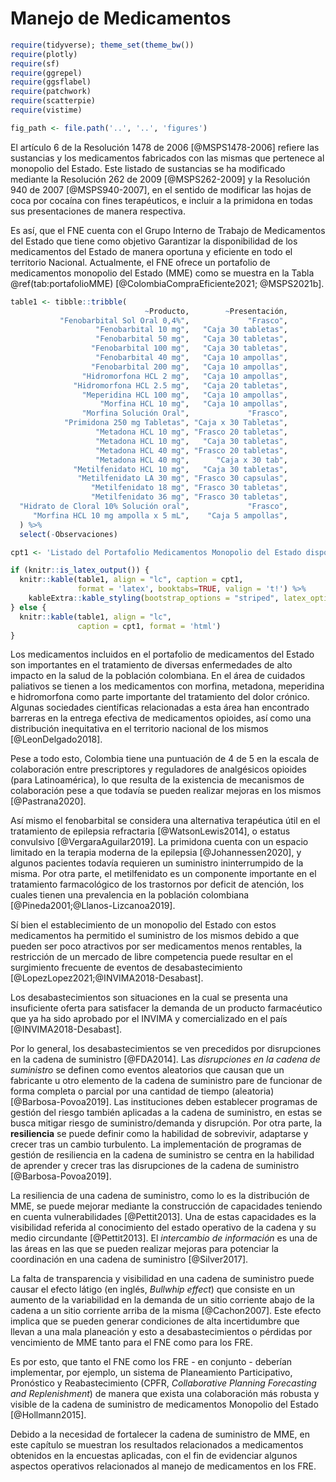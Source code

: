 # Manejo de Medicamentos

```r
require(tidyverse); theme_set(theme_bw())
require(plotly)
require(sf)
require(ggrepel)
require(ggsflabel)
require(patchwork)
require(scatterpie)
require(vistime)

fig_path <- file.path('..', '..', 'figures')

```

\maxdeadcycles=1000

El artículo 6 de la Resolución 1478 de 2006 [@MSPS1478-2006] refiere las sustancias y los medicamentos fabricados con las mismas que pertenece al monopolio del Estado. Este listado de sustancias se ha modificado mediante la Resolución 262 de 2009 [@MSPS262-2009] y la Resolución 940 de 2007 [@MSPS940-2007], en el sentido de modificar las hojas de coca por cocaína con fines terapéuticos, e incluir a la primidona en todas sus presentaciones de manera respectiva. 

Es así, que el FNE cuenta con el Grupo Interno de Trabajo de Medicamentos del Estado que tiene como objetivo Garantizar la disponibilidad de los medicamentos del Estado de manera oportuna y eficiente en todo el territorio Nacional. Actualmente, el FNE ofrece un portafolio de medicamentos monopolio del Estado (MME) como se muestra en la Tabla \@ref(tab:portafolioMME) [@ColombiaCompraEficiente2021; @MSPS2021b].

```r
table1 <- tibble::tribble(
                              ~Producto,        ~Presentación,                       ~Observaciones,
           "Fenobarbital Sol Oral 0,4%",             "Frasco",                                   'Disponible',
                   "Fenobarbital 10 mg",   "Caja 30 tabletas",                                   'Disponible',
                   "Fenobarbital 50 mg",   "Caja 30 tabletas",                                   'Disponible',
                  "Fenobarbital 100 mg",   "Caja 30 tabletas",                                   'Disponible',
                   "Fenobarbital 40 mg",   "Caja 10 ampollas",                                   'Disponible',
                  "Fenobarbital 200 mg",   "Caja 10 ampollas",                                   'Disponible',
                "Hidromorfona HCL 2 mg",   "Caja 10 ampollas",                                   'Disponible',
              "Hidromorfona HCL 2.5 mg",   "Caja 20 tabletas",                                   'Disponible',
                "Meperidina HCL 100 mg",   "Caja 10 ampollas",                                   'Disponible',
                    "Morfina HCL 10 mg",   "Caja 10 ampollas",                                   'Disponible',
                "Morfina Solución Oral",             "Frasco",                                   'Disponible',
            "Primidona 250 mg Tabletas", "Caja x 30 Tabletas",                                   'Disponible',
                   "Metadona HCL 10 mg", "Frasco 20 tabletas",                                   'Disponible',
                   "Metadona HCL 10 mg",   "Caja 30 tabletas",                                   'Disponible',
                   "Metadona HCL 40 mg", "Frasco 20 tabletas",                                   'Disponible',
                   "Metadona HCL 40 mg",      "Caja x 30 tab",                                   'Disponible',
              "Metilfenidato HCL 10 mg",   "Caja 30 tabletas",                                   'Disponible',
               "Metilfenidato LA 30 mg", "Frasco 30 capsulas",                                   'Disponible',
                  "Metilfenidato 18 mg", "Frasco 30 tabletas",                                   'Disponible',
                  "Metilfenidato 36 mg", "Frasco 30 tabletas",                                   'Disponible',
  "Hidrato de Cloral 10% Solución oral",             "Frasco",                                   'Disponible',
     "Morfina HCL 10 mg ampolla x 5 mL",    "Caja 5 ampollas",                                   'Disponible'
  ) %>% 
  select(-Observaciones)

cpt1 <- 'Listado del Portafolio Medicamentos Monopolio del Estado disponibles a 3 de diciembre de 2020.'

if (knitr::is_latex_output()) {
  knitr::kable(table1, align = "lc", caption = cpt1, 
               format = 'latex', booktabs=TRUE, valign = 't!') %>% 
	kableExtra::kable_styling(bootstrap_options = "striped", latex_options = "hold_position")
} else {
  knitr::kable(table1, align = "lc", 
               caption = cpt1, format = 'html')
}
```


Los medicamentos incluidos en el portafolio de medicamentos del Estado son importantes en el tratamiento de diversas enfermedades de alto impacto en la salud de la población colombiana. En el área de cuidados paliativos se tienen a los medicamentos con morfina, metadona, meperidina e hidromorfona como parte importante del tratamiento del dolor crónico. Algunas sociedades científicas relacionadas a esta área han encontrado barreras en la entrega efectiva de medicamentos opioides, así como una distribución inequitativa en el territorio nacional de los mismos [@LeonDelgado2018].

Pese a todo esto, Colombia tiene una puntuación de 4 de 5 en la escala de colaboración entre prescriptores y reguladores de analgésicos opioides (para Latinoamérica), lo que resulta de la existencia de mecanismos de colaboración pese a que todavía se pueden realizar mejoras en los mismos [@Pastrana2020]. 

Así mismo el fenobarbital se considera una alternativa terapéutica útil en el tratamiento de epilepsia refractaria [@WatsonLewis2014], o estatus convulsivo [@VergaraAguilar2019]. La primidona cuenta con un espacio limitado en la terapia moderna de la epilepsia [@Johannessen2020], y algunos pacientes todavía requieren un suministro ininterrumpido de la misma. Por otra parte, el metilfenidato es un componente importante en el tratamiento farmacológico de los trastornos por deficit de atención, los cuales tienen una prevalencia en la población colombiana [@Pineda2001;@Llanos-Lizcanoa2019]. 

Sí bien el establecimiento de un monopolio del Estado con estos medicamentos ha permitido el suministro de los mismos debido a que pueden ser poco atractivos por ser medicamentos menos rentables, la restricción de un mercado de libre competencia puede resultar en el surgimiento frecuente de eventos de desabastecimiento [@LopezLopez2021;@INVIMA2018-Desabast]. 

Los desabastecimientos son situaciones en la cual se presenta una insuficiente oferta para satisfacer la demanda de un producto farmacéutico que ya ha sido aprobado por el INVIMA y comercializado en el país [@INVIMA2018-Desabast]. 

Por lo general, los desabastecimientos se ven precedidos por disrupciones en la cadena de suministro [@FDA2014]. Las *disrupciones en la cadena de suministro* se definen como eventos aleatorios que causan que un fabricante u otro elemento de la cadena de suministro pare de funcionar de forma completa o parcial por una cantidad de tiempo (aleatoria) [@Barbosa-Povoa2019]. Las instituciones deben establecer programas de gestión del riesgo también aplicadas a la cadena de suministro, en estas se busca mitigar riesgo de suministro/demanda y disrupción. Por otra parte, la **resiliencia** se puede definir como la habilidad de sobrevivir, adaptarse y crecer tras un cambio turbulento. La implementación de programas de gestión de resiliencia en la cadena de suministro se centra en la habilidad de aprender y crecer tras las disrupciones de la cadena de suministro [@Barbosa-Povoa2019].

La resiliencia de una cadena de suministro, como lo es la distribución de MME, se puede mejorar mediante la construcción de capacidades teniendo en cuenta vulnerabilidades [@Pettit2013]. Una de estas capacidades es la visibilidad referida al conocimiento del estado operativo de la cadena y su medio circundante [@Pettit2013]. El *intercambio de información* es una de las áreas en las que se pueden realizar mejoras para potenciar la coordinación en una cadena de suministro [@Silver2017]. 

La falta de transparencia y visibilidad en una cadena de suministro puede causar el efecto látigo (en inglés, *Bullwhip effect*) que consiste en un aumento de la variabilidad en la demanda de un sitio corriente abajo de la cadena a un sitio corriente arriba de la misma [@Cachon2007]. Este efecto implica que se pueden generar condiciones de alta incertidumbre que llevan a una mala planeación y esto a desabastecimientos o pérdidas por vencimiento de MME tanto para el FNE como para los FRE. 

Es por esto, que tanto el FNE como los FRE - en conjunto - deberían implementar, por ejemplo, un sistema de Planeamiento Participativo, Pronóstico y Reabastecimiento (CPFR, *Collaborative Planning Forecasting and Replenishment*) de manera que exista una colaboración más robusta y visible de la cadena de suministro de medicamentos Monopolio del Estado [@Hollmann2015]. 

Debido a la necesidad de fortalecer la cadena de suministro de MME, en este capítulo se muestran los resultados relacionados a medicamentos obtenidos en la encuestas aplicadas, con el fin de evidenciar algunos aspectos operativos relacionados al manejo de medicamentos en los FRE.